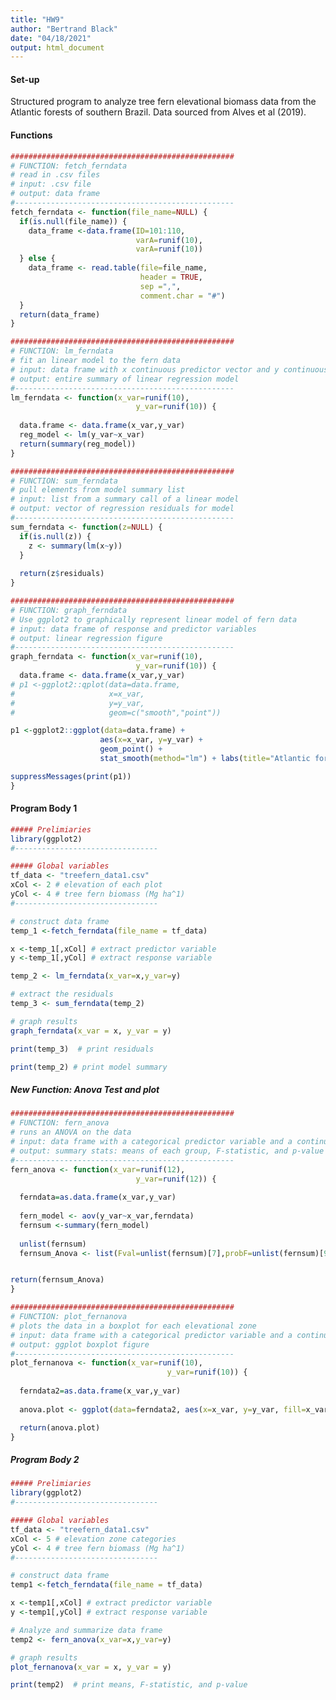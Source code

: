 ```yaml
---
title: "HW9"
author: "Bertrand Black"
date: "04/18/2021"
output: html_document
---
```

#### Set-up

####### Structured program to analyze tree fern elevational biomass data from the Atlantic forests of southern Brazil. Data sourced from Alves et al (2019).

#### Functions
```r

##################################################
# FUNCTION: fetch_ferndata
# read in .csv files
# input: .csv file
# output: data frame
#------------------------------------------------- 
fetch_ferndata <- function(file_name=NULL) {
  if(is.null(file_name)) {
    data_frame <-data.frame(ID=101:110,
                            varA=runif(10),
                            varA=runif(10))
  } else {
    data_frame <- read.table(file=file_name,
                             header = TRUE,
                             sep =",",
                             comment.char = "#")
  }
  return(data_frame)
}

##################################################
# FUNCTION: lm_ferndata
# fit an linear model to the fern data
# input: data frame with x continuous predictor vector and y continuous response vector of same length
# output: entire summary of linear regression model
#------------------------------------------------- 
lm_ferndata <- function(x_var=runif(10),
                            y_var=runif(10)) {
  
  data.frame <- data.frame(x_var,y_var)
  reg_model <- lm(y_var~x_var)
  return(summary(reg_model))
}

##################################################
# FUNCTION: sum_ferndata
# pull elements from model summary list
# input: list from a summary call of a linear model
# output: vector of regression residuals for model
#------------------------------------------------- 
sum_ferndata <- function(z=NULL) {
  if(is.null(z)) {
    z <- summary(lm(x~y))
  }
  
  return(z$residuals)
}

##################################################
# FUNCTION: graph_ferndata
# Use ggplot2 to graphically represent linear model of fern data
# input: data frame of response and predictor variables 
# output: linear regression figure 
#------------------------------------------------- 
graph_ferndata <- function(x_var=runif(10),
                            y_var=runif(10)) {
  data.frame <- data.frame(x_var,y_var)
# p1 <-ggplot2::qplot(data=data.frame,
#                     x=x_var,
#                     y=y_var,
#                     geom=c("smooth","point"))

p1 <-ggplot2::ggplot(data=data.frame) +
                    aes(x=x_var, y=y_var) + 
                    geom_point() +
                    stat_smooth(method="lm") + labs(title="Atlantic forest tree fern biomass on an elevational gradient", x="Elevation (m)", y="Biomass (Mg ha^1)")

suppressMessages(print(p1))
}

```

#### Program Body 1 
```r

##### Prelimiaries 
library(ggplot2)
#--------------------------------

##### Global variables 
tf_data <- "treefern_data1.csv"
xCol <- 2 # elevation of each plot
yCol <- 4 # tree fern biomass (Mg ha^1)
#--------------------------------

# construct data frame
temp_1 <-fetch_ferndata(file_name = tf_data)

x <-temp_1[,xCol] # extract predictor variable
y <-temp_1[,yCol] # extract response variable

temp_2 <- lm_ferndata(x_var=x,y_var=y)

# extract the residuals 
temp_3 <- sum_ferndata(temp_2)

# graph results 
graph_ferndata(x_var = x, y_var = y)

print(temp_3)  # print residuals 

print(temp_2) # print model summary
```

##### New Function: Anova Test and plot 
```r

##################################################
# FUNCTION: fern_anova
# runs an ANOVA on the data
# input: data frame with a categorical predictor variable and a continues response variable. 
# output: summary stats: means of each group, F-statistic, and p-value
#------------------------------------------------- 
fern_anova <- function(x_var=runif(12),
                            y_var=runif(12)) {
  
  ferndata=as.data.frame(x_var,y_var)
  
  fern_model <- aov(y_var~x_var,ferndata)
  fernsum <-summary(fern_model)
  
  unlist(fernsum)
  fernsum_Anova <- list(Fval=unlist(fernsum)[7],probF=unlist(fernsum)[9],zone_mean=aggregate(y_var~x_var, date=ferndata,FUN=mean))


return(fernsum_Anova)
}

##################################################
# FUNCTION: plot_fernanova
# plots the data in a boxplot for each elevational zone
# input: data frame with a categorical predictor variable and a continues response variable. 
# output: ggplot boxplot figure
#------------------------------------------------- 
plot_fernanova <- function(x_var=runif(10),
                                   y_var=runif(10)) {
  
  ferndata2=as.data.frame(x_var,y_var)
  
  anova.plot <- ggplot(data=ferndata2, aes(x=x_var, y=y_var, fill=x_var)) + geom_boxplot() + labs(title="Mean Atlanitc forest tree fern biomass by elevational zone",y="Biomass (Mg ha^-1)", x="") + theme(legend.position = "none") 

  return(anova.plot)
}

```

##### Program Body 2 
```r

##### Prelimiaries 
library(ggplot2)
#--------------------------------

##### Global variables 
tf_data <- "treefern_data1.csv"
xCol <- 5 # elevation zone categories
yCol <- 4 # tree fern biomass (Mg ha^1)
#--------------------------------

# construct data frame
temp1 <-fetch_ferndata(file_name = tf_data)

x <-temp1[,xCol] # extract predictor variable
y <-temp1[,yCol] # extract response variable

# Analyze and summarize data frame 
temp2 <- fern_anova(x_var=x,y_var=y)

# graph results 
plot_fernanova(x_var = x, y_var = y)

print(temp2)  # print means, F-statistic, and p-value

```

